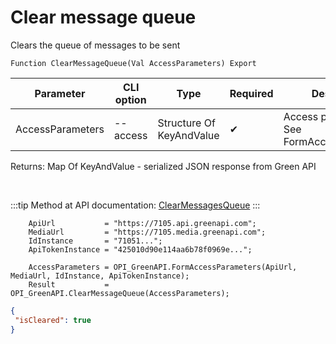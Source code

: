 ﻿---
sidebar_position: 2
---


# Clear message queue
 Clears the queue of messages to be sent



`Function ClearMessageQueue(Val AccessParameters) Export`

  | Parameter | CLI option | Type | Required | Description |
  |-|-|-|-|-|
  | AccessParameters | --access | Structure Of KeyAndValue | &#x2714; | Access parameters. See FormAccessParameters |

  
  Returns:  Map Of KeyAndValue - serialized JSON response from Green API

<br/>

:::tip
Method at API documentation: [ClearMessagesQueue](https://green-api.com/docs/api/queues/ClearMessagesQueue/)
:::
<br/>



```bsl title="1C:Enterprise/OneScript code example"
    ApiUrl           = "https://7105.api.greenapi.com";
    MediaUrl         = "https://7105.media.greenapi.com";
    IdInstance       = "71051...";
    ApiTokenInstance = "425010d90e114aa6b78f0969e...";

    AccessParameters = OPI_GreenAPI.FormAccessParameters(ApiUrl, MediaUrl, IdInstance, ApiTokenInstance);
    Result           = OPI_GreenAPI.ClearMessageQueue(AccessParameters);
```
 



```json title="Result"
{
 "isCleared": true
}
```
